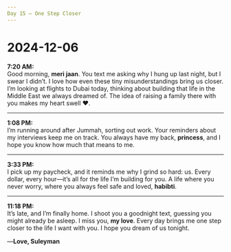 ```yaml
---
Day 15 – One Step Closer
---
```


# 2024-12-06

**7:20 AM:**  
Good morning, **meri jaan**. You text me asking why I hung up last night, but I swear I didn’t. I love how even these tiny misunderstandings bring us closer. I’m looking at flights to Dubai today, thinking about building that life in the Middle East we always dreamed of. The idea of raising a family there with you makes my heart swell ❤️.

---

**1:08 PM:**  
I’m running around after Jummah, sorting out work. Your reminders about my interviews keep me on track. You always have my back, **princess**, and I hope you know how much that means to me.

---

**3:33 PM:**  
I pick up my paycheck, and it reminds me why I grind so hard: us. Every dollar, every hour—it’s all for the life I’m building for you. A life where you never worry, where you always feel safe and loved, **habibti**.

---

**11:18 PM:**  
It’s late, and I’m finally home. I shoot you a goodnight text, guessing you might already be asleep. I miss you, **my love**. Every day brings me one step closer to the life I want with you. I hope you dream of us tonight.

—**Love, Suleyman**
